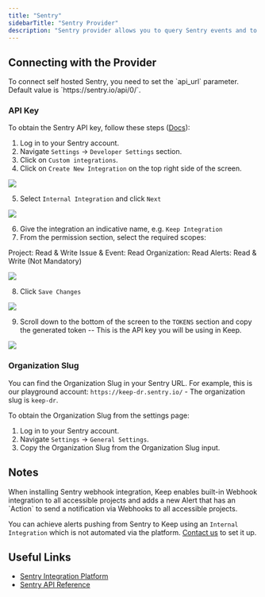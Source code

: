 ```yaml
---
title: "Sentry"
sidebarTitle: "Sentry Provider"
description: "Sentry provider allows you to query Sentry events and to pull/push alerts from Sentry"
---
```



<AutoGeneratedSnippet />

## Connecting with the Provider

<Note>
  To connect self hosted Sentry, you need to set the `api_url` parameter.
  Default value is `https://sentry.io/api/0/`.
</Note>

### API Key

To obtain the Sentry API key, follow these steps ([Docs](https://docs.sentry.io/product/integrations/integration-platform/?original_referrer=https%3A%2F%2Fwww.google.com%2F#internal-integrations)):

1. Log in to your Sentry account.
2. Navigate `Settings` -> `Developer Settings` section.
3. Click on `Custom integrations`.
4. Click on `Create New Integration` on the top right side of the screen.

<Frame>
  <img src="/images/sentry-create-integration.png" />
</Frame>

5. Select `Internal Integration` and click `Next`

<Frame>
  <img src="/images/sentry-internal-integration.png" />
</Frame>

6. Give the integration an indicative name, e.g. `Keep Integration`
7. From the permission section, select the required scopes:

Project: Read & Write
Issue & Event: Read
Organization: Read
Alerts: Read & Write (Not Mandatory)

<Frame>
  <img src="/images/sentry-indicative-name.png" />
</Frame>

8. Click `Save Changes`

<Frame>
  <img src="/images/sentry-save-changes.png" />
</Frame>

9. Scroll down to the bottom of the screen to the `TOKENS` section and copy the generated token -- This is the API key you will be using in Keep.

<Frame>
  <img src="/images/sentry-token.png" />
</Frame>

### Organization Slug

You can find the Organization Slug in your Sentry URL.
For example, this is our playground account: `https://keep-dr.sentry.io/` - The organization slug is `keep-dr`.

To obtain the Organization Slug from the settings page:

1. Log in to your Sentry account.
2. Navigate `Settings` -> `General Settings`.
3. Copy the Organization Slug from the Organization Slug input.

## Notes

<Note>
When installing Sentry webhook integration, Keep enables built-in Webhook integration to all accessible projects and adds a new Alert that has an `Action` to send a notification via Webhooks to all accessible projects.

You can achieve alerts pushing from Sentry to Keep using an `Internal Integration` which is not automated via the platform. [Contact us](mailto:founder@keephq.dev) to set it up.

</Note>

## Useful Links

- [Sentry Integration Platform](https://docs.sentry.io/product/integrations/integration-platform/)
- [Sentry API Reference](https://docs.sentry.io/api/)
